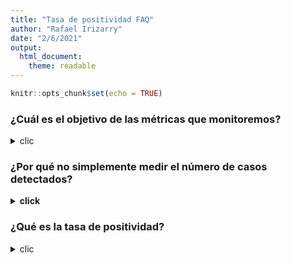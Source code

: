 ```yaml
---
title: "Tasa de positividad FAQ"
author: "Rafael Irizarry"
date: "2/6/2021"
output: 
  html_document:
    theme: readable
---
```


```r
knitr::opts_chunk$set(echo = TRUE)
```

### ¿Cuál es el objetivo de las métricas que monitoremos?
<details><summary>clic</b></summary>

Queremos saber **cuántos casos activos COVID-19 hay en un momento dado** (la incidencia) y si estás subiendo o bajando (la tendencia). 

Recordemos que COVID-19 es una enfermedad infecciosa: mientras más casos hay hoy, más casos puede haber mañana. Sin estrategias de mitigación el crecimiento puede ser exponencial: hoy hay 100, la samana que viene 200, entonces, 400, 800, 1,600 y antes de que nos demos cuentas los hospitales están abarrotados y sufrimos cientos de muertes. Por suerte, medidas de mitigación como el distanciamiento físico, usar mascarillas, y prohibir aglomeraciones en espacios cerrados, ayudan a detener el crecimiento. Pero para saber cuándo hacen falta estas medidas, necesitamos saber cuántos casos activos hay **en el presente**.

</details>

### ¿Por qué no simplemente medir el número de casos detectados?

<details><summary><b>click</b></summary>

Caundo el Departamento de Salud reporta casos para un día, se refieren a los casos **detectados**. Este número es mucho menor al número de casos activos. ¿Por qué? 

* La mayoría de los casos nunca los detectamos porque son asintomáticos o se recuperan sin hacerse la prueba.

* Hay retrasos en reportar los resultados de las pruebas. Por ejemplo, hoy se reportan 50 casos, pero durante los próximos 14 días nos enteraremos de otros 450 que dieron positivo hoy.

Otro problema con esta métrica es que depende de cuantas pruebas se hacen: **mientras más pruebas se hacen, más casos se detectan**. 

**Ejemplos:**

* En Massachussets ahora mismo se están haciendo alrededor de 100,000 pruebas moleculares al día, mientras que en Puerto Rico solo se hacen alrededor de 5,000. Por lo tanto el hecho que en Massachussets se detectan más casos no necesariamete quiere decir que hay más casos activos.

* En los días feriados se reportan menos casos que otros días. La razón no es que hay menos casos, es que se hicieron menos pruebas.

</details>


### ¿Qué es la tasa de positividad?

<details><summary>clic</summary>

La tasa de positividad es una solución al problema de que los casos detectados depende de cuantas pruebas se hacen. Esto se logra reportando el **porciento** de casos positivos entre los que se hacen pruebas en vez de los casos absolutos. En una próxima sección damos definiciones exactas y explicamos que hay varias definiciones. Aquí ofrecemos un ejemplos para ayudarlos a enteder la ventaja de una tasa sobre un total absoluto.

En diciembre 23 se detectaron 500 casos nuevos mientras que dos días más tarde 
 el día de navidad, sólo se detectaron 40 casos. Al ver esto ¿no debemos concluir que mejoro la situación? La contestanción es **no** porque en diciembre 23 se hicieron alrededor de 5,000 preubas mientras que el día de navidad sólo se hicieron 400. La tasa de positividad es 10% en ambos días.
 
En general, la tasa de positividad sube cuando los casos suben. Una excepción es cuando se hacen tan pocas pruebas que se comienza a priorizar a los sintomáticos y como resultado la tasa sube sin que los casos necesariamente suban. Pero igual esto es un problema: si se están haciendo tan pocas pruebas será más difícil detecetar y aislar los casos contagiosos.

En general tasas de positividad alta son un problema y razón para tener suma cautela.

### ¿Por qué se reportan distintas tasas de positividad?
<details><summary>Clic</summary>

Durante la pandemia se han están usando diferentes definiciones de tasa de positividad. De aquí emana mucha de la confusión. Aquí damos las definiciones y explicamos la diferencia. Pero es importante notar que lo más importante para monitoreo es mantener la definición fija. 

La definicióm más sencilla es:

$$\mbox{tasa de positividad (por ciento de pruebas)} = \frac{\mbox{Número de pruebas moleculares positivas}}{\mbox{Número de pruebas moleculares totales}}$$
Aquí llamaremos esta versión _% pruebas_.

Otra definición comumente usada es

$$\mbox{tasa de positividad (por ciento de casos)} =\frac{\mbox{Casos único detectados con prueba molecular}}{\mbox{Número de personas que se hicieron la prueba molecular}}$$
Aquí llamaremos esta versión _% casos_. La razón que la version % pruebas es más común es simplemente por qué es más fácil de calcular ya que no hay que descifrar que pruebas son de quién. El CDC, por ejemplo, usa está definición [aquí](https://covid.cdc.gov/covid-data-tracker/#testing_positivity7day).

Otra diferencia emana de que todas las definiciones se pueden calcular para distintos periodos. El periodo más comúnmente usado es una semana pero otros periodos que hemos visto son 1 día, 3 días, y dos semanas. La ventaja de periodos largos es que la métrica es más estable ya que depende de la variabilidad aleatórea que resulta en cambios de día a día. La ventaja de periodos cortos es que son más representativos de la situación actual.

Aunque ambas versiones pueden parecen lo mismo no lo son. La razón es que es común para una persona con prueba positiva volverse a hacerse la prueba una o dos semanas más tarde. Si sale positivo de nuevo se cuenta como positivo pero no como caso único. Salir positivo dos semanas más tarde es común ya que el DNA del virus continua en el cuerpo aún cuando ya no se es contagioso. 

Como resultado:


$$\mbox{% pruebas} > \mbox{% casos}$$

Y mientras más personas se repiten la prueba más grande la diferencia. 

Ahora bien, aunque los números no son iguales, en Puerto Rico ambas definiciones han seguido el mismo patrón desde el comienzo durante la pandemia.

Notas técinca: 
* En Puerto Rico también observamos duplicados que parecen ser errores de entrada.Esto es fácil de remover y siempre lo hacemos.
* Otro factor que hace la diferencia entre las versiones aun mayor es que para calcular el % pruebas a veces se remueven los casos únicos anteriores pero solo si salen positivo. 

</details>


### ¿La tasa de positividad estima la incidencia?

<details><summary>clic</summary>

No!

La incidencia para un perdiodo dado se define como el por ciento de personas en Puerto Rico que son casos nuevos para ese periodo.

La tasa de positividad **no estima** la incidencia. Para que una tasa de positividad sea un estimado de la incidencia tendríamos que hacerle pruebas a una muestra representativa de la población y esto no es lo que se hace. Es mucho más probable que un sintomático se haga una prueba molecular que una persona saludable sin síntomas.

Noten que si 5% de los Puertorriqueños son casos activos esto significa que hay alrededor de 150,000 casos activos! Con 150,000 casos los hospitales estarían abarroatados y sobre 1,000 personas estarían muriendo. Un estimado mucho más realista de la incidencia para los últimos 10 días en Puerto Rico, basado en las muertes que vemos, es 0.3% o 3 de cada 1,000 personas, que aun se considera algo alto dado la posibilidad de crecimiento exponencial.

La tasa de positividad es útil pues nos permite saber si los casos están subiendo. Además como explicamos en una próxima sección, nos permite predecir otros resultados improtantes como el número de muertes.

</details>

## ¿ Cómo se escogen los umbrales?

<details><summary>clic</summary>
</details>


## ¿Por qué no usamso las pruebas de antígenos?

<details><summary>clic</summary>

Comenzando en noviembre, en Puerto Rico se empezaron a hacer eventos de pruebas masivas gratis. En estos eventos se usan pruebas de antigenos.

En estos eventos esperamos ver tasas de positividad mucho más bajas que lo que vemos con las pruebas moleculares. La razón es que para sintomático es mucho más probable hacerse una prueba molecular que esperar a uno de estos eventos.

Al solo tener datos desde noviembre no nos permite calibrar tasas de positividad basad en antígenos como describimos en la sección anteriro para las moleculares.

</details>



<details><summary>clic</summary>
</details>

</details>





